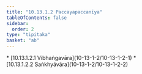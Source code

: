 ```yaml
---
title: "10.13.1.2 Paccayapaccanīya"
tableOfContents: false
sidebar:
  order: 2
type: "tipitaka"
basket: "ab"
---
```



<DynamicBreadcrumb />



<TableOfContents>
* [10.13.1.2.1 Vibhaṅgavāra](10-13-1-2/10-13-1-2-1)
* [10.13.1.2.2 Saṅkhyāvāra](10-13-1-2/10-13-1-2-2)
</TableOfContents>